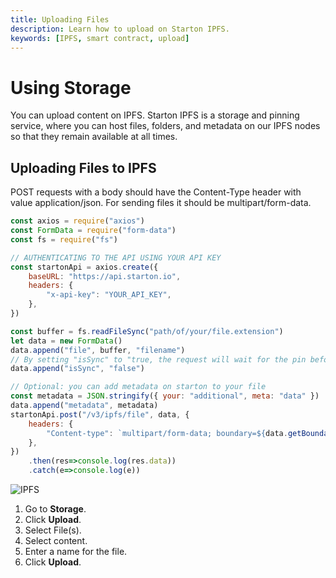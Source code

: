 ```yaml
---
title: Uploading Files
description: Learn how to upload on Starton IPFS.
keywords: [IPFS, smart contract, upload]
---
```



# Using Storage

You can upload content on IPFS. Starton IPFS is a storage and pinning service, where you can host files, folders, and metadata on our IPFS nodes so that they remain available at all times.

## Uploading Files to IPFS

<Tabs>
<TabItem value="code" label="From Code">

POST requests with a body should have the Content-Type header with value application/json.
For sending files it should be multipart/form-data.

```jsx showLineNumbers
const axios = require("axios")
const FormData = require("form-data")
const fs = require("fs")

// AUTHENTICATING TO THE API USING YOUR API KEY
const startonApi = axios.create({
    baseURL: "https://api.starton.io",
    headers: {
        "x-api-key": "YOUR_API_KEY",
    },
})

const buffer = fs.readFileSync("path/of/your/file.extension")
let data = new FormData()
data.append("file", buffer, "filename")
// By setting "isSync" to "true, the request will wait for the pin before completing"
data.append("isSync", "false")

// Optional: you can add metadata on starton to your file
const metadata = JSON.stringify({ your: "additional", meta: "data" })
data.append("metadata", metadata)
startonApi.post("/v3/ipfs/file", data, {
    headers: {
        "Content-type": `multipart/form-data; boundary=${data.getBoundary()}`,
    },
})
    .then(res=>console.log(res.data))
    .catch(e=>console.log(e))
```

</TabItem>
<TabItem value="dashboard" label="From Webapp">

![IPFS](img/IPFS.png)

1. Go to **Storage**.
1. Click **Upload**.
1. Select File(s).
1. Select content.
1. Enter a name for the file.
1. Click **Upload**.

</TabItem>
</Tabs>

